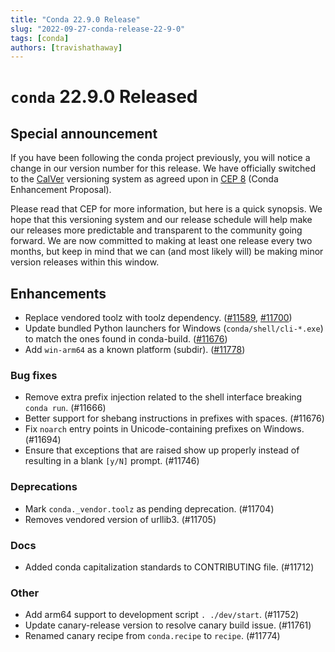 ```yaml
---
title: "Conda 22.9.0 Release"
slug: "2022-09-27-conda-release-22-9-0"
tags: [conda]
authors: [travishathaway]
---
```


# `conda` 22.9.0 Released

## Special announcement

If you have been following the conda project previously, you will notice a change in our version number for this release. We have officially switched to the [CalVer](https://calver.org/) versioning system as agreed upon in [CEP 8](https://github.com/conda-incubator/ceps/blob/main/cep-8.md) (Conda Enhancement Proposal).

Please read that CEP for more information, but here is a quick synopsis. We hope that this versioning system and our release schedule will help make our releases more predictable and transparent to the community going forward. We are now committed to making at least one release every two months, but keep in mind that we can (and most likely will) be making minor version releases within this window.

<!-- truncate -->

## Enhancements

* Replace vendored toolz with toolz dependency. ([#11589](https://github.com/conda/conda/pull/11589), [#11700](https://github.com/conda/conda/pull/11700))
* Update bundled Python launchers for Windows (`conda/shell/cli-*.exe`) to match the ones found in conda-build. ([#11676](https://github.com/conda/conda/pull/11676))
* Add `win-arm64` as a known platform (subdir). ([#11778](https://github.com/conda/conda/pull/11778))

### Bug fixes

* Remove extra prefix injection related to the shell interface breaking `conda run`. (#11666)
* Better support for shebang instructions in prefixes with spaces. (#11676)
* Fix `noarch` entry points in Unicode-containing prefixes on Windows. (#11694)
* Ensure that exceptions that are raised show up properly instead of resulting in a blank `[y/N]` prompt. (#11746)

### Deprecations

* Mark `conda._vendor.toolz` as pending deprecation. (#11704)
* Removes vendored version of urllib3. (#11705)

### Docs

* Added conda capitalization standards to CONTRIBUTING file. (#11712)

### Other

* Add arm64 support to development script `. ./dev/start`. (#11752)
* Update canary-release version to resolve canary build issue. (#11761)
* Renamed canary recipe from `conda.recipe` to `recipe`. (#11774)